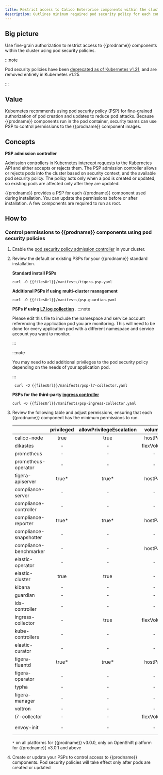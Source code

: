 ```yaml
---
title: Restrict access to Calico Enterprise components within the cluster
description: Outlines minimum required pod security policy for each component in Calico Enterprise
---
```


## Big picture

Use fine-grain authorization to restrict access to {{prodname}} components within the cluster using pod security policies.

:::note

Pod security policies have been [deprecated as of Kubernetes v1.21][deprecated], and are removed entirely in Kubernetes v1.25.

:::

## Value

Kubernetes recommends using [pod security policy](https://kubernetes.io/docs/concepts/policy/pod-security-policy/) (PSP) for fine-grained authorization of pod creation and updates to reduce pod attacks.
Because {{prodname}} components run in the pod container, security teams can use PSP to control permissions to the
{{prodname}} component images.

## Concepts

**PSP admission controller**

Admission controllers in Kubernetes intercept requests to the Kubernetes API and either accepts or rejects them. The PSP admission controller allows or rejects pods into the cluster based on security context, and the available pod security policy. The policy acts only when a pod is created or updated, so existing pods are affected only after they are updated.

{{prodname}} provides a PSP for each {{prodname}} component used during installation. You can update the permissions before or after installation. A few components are required to run as root.

## How to

### Control permissions to {{prodname}} components using pod security policies

1. Enable the [pod security policy admission controller](https://kubernetes.io/docs/concepts/policy/pod-security-policy/#enabling-pod-security-policies) in your cluster.

2. Review the default or existing PSPs for your {{prodname}} standard installation.

   **Standard install PSPs**

   ```batch
   curl -O {{filesUrl}}/manifests/tigera-psp.yaml
   ```

   **Additional PSPs if using multi-cluster management**

   ```batch
   curl -O {{filesUrl}}/manifests/psp-guardian.yaml
   ```

   **PSPs if using [L7 log collection](https://docs.tigera.io/visibility/elastic/l7/configure)** .
   :::note

   Please edit this file to include the namespace and service account referencing the application pod you are monitoring.
   This will need to be done for every application pod with a different namespace and service account you want to monitor.

   :::

   :::note

   You may need to add additional privileges to the pod security policy depending on the needs of your application pod.

   :::

   ```batch
    curl -O {{filesUrl}}/manifests/psp-l7-collector.yaml
   ```

   **PSPs for the third-party [ingress controller](https://docs.tigera.io/security/advanced-policy)**

   ```batch
   curl -O {{filesUrl}}/manifests/psp-ingress-collector.yaml
   ```

3. Review the following table and adjust permissions, ensuring that each {{prodname}} component has the minimum permissions to run.

   |                        | privileged | allowPrivilegeEscalation |  volumes   | hostNetwork | runAsUser | allowedCapabilities | hostPID |
   | :--------------------- | :--------: | :----------------------: | :--------: | :---------: | :-------: | :-----------------: | :-----: |
   | calico-node            |    true    |           true           |  hostPath  |    true     |   root    |          -          |    -    |
   | dikastes               |     -      |            -             | flexVolume |      -      |   root    |      NET_ADMIN      |    -    |
   | prometheus             |     -      |            -             |     -      |      -      |   root    |          -          |    -    |
   | prometheus-operator    |     -      |            -             |     -      |      -      |     -     |          -          |    -    |
   | tigera-apiserver       |   true\*   |          true\*          |  hostPath  |      -      |   root    |          -          |    -    |
   | compliance-server      |     -      |            -             |     -      |      -      |     -     |          -          |    -    |
   | compliance-controller  |     -      |            -             |     -      |      -      |     -     |                     |    -    |
   | compliance-reporter    |   true\*   |          true\*          |  hostPath  |      -      |   root    |          -          |    -    |
   | compliance-snapshotter |     -      |            -             |     -      |      -      |     -     |          -          |    -    |
   | compliance-benchmarker |     -      |            -             |  hostPath  |      -      |   root    |          -          |  true   |
   | elastic-operator       |     -      |            -             |     -      |      -      |     -     |          -          |    -    |
   | elastic-cluster        |    true    |           true           |     -      |      -      |   root    |      CAP_CHOWN      |    -    |
   | kibana                 |     -      |            -             |     -      |      -      |     -     |          -          |    -    |
   | guardian               |     -      |            -             |     -      |      -      |     -     |          -          |    -    |
   | ids-controller         |     -      |            -             |     -      |      -      |     -     |          -          |    -    |
   | ingress-collector      |     -      |           true           | flexVolume |      -      |   root    |  NET_BIND_SERVICE   |    -    |
   | kube-controllers       |     -      |            -             |     -      |      -      |     -     |          -          |    -    |
   | elastic-curator        |     -      |            -             |     -      |      -      |     -     |          -          |    -    |
   | tigera-fluentd         |   true\*   |          true\*          |  hostPath  |      -      |   root    |      CAP_CHOWN      |    -    |
   | tigera-operator        |     -      |            -             |     -      |    true     |     -     |          -          |    -    |
   | typha                  |     -      |            -             |     -      |    true     |     -     |          -          |    -    |
   | tigera-manager         |     -      |            -             |     -      |      -      |     -     |          -          |    -    |
   | voltron                |     -      |            -             |     -      |      -      |     -     |          -          |    -    |
   | l7-collector           |     -      |            -             | flexVolume |      -      |     -     |          -          |    -    |
   | envoy-init             |     -      |            -             |     -      |      -      |   root    | NET_ADMIN, NET_RAW  |    -    |

   `*` on all platforms for {{prodname}} v3.0.0, only on OpenShift platform for {{prodname}} v3.0.1 and above

4. Create or update your PSPs to control access to {{prodname}} components. Pod security policies will take effect only after pods are created or updated

[deprecated]: https://kubernetes.io/blog/2021/04/06/podsecuritypolicy-deprecation-past-present-and-future/
